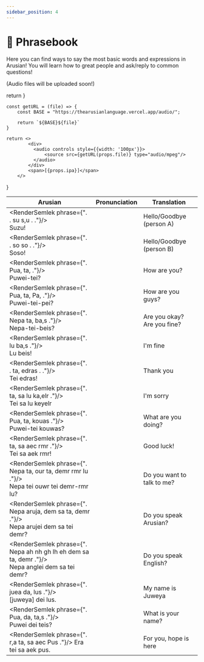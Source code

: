 ```yaml
---
sidebar_position: 4
---
```


# 📒 Phrasebook

Here you can find ways to say the most basic words and expressions in Arusian!
You will learn how to great people and ask/reply to common questions!

(Audio files will be uploaded soon!)


  return <FontRenderer size="22px" weight="900" rtl color="var(--ifm-color-primary, #794cbd)" text={props.phrase} />
}


    const getURL = (file) => {
        const BASE = "https://thearusianlanguage.vercel.app/audio/";

        return `${BASE}${file}`
    }

    return <>
            <div>
              <audio controls style={{width: '100px'}}>
                  <source src={getURL(props.file)} type="audio/mpeg"/>
              </audio>
            </div>
            <span>[{props.ipa}]</span>
        </>
}

|Arusian |Pronunciation|Translation|
|---|---|---|
| <RenderSemlek phrase={". . su s,u . ."}/> <br/> Suzu! | <Audio ipa="suzu" file=""/> | Hello/Goodbye (person A) |
| <RenderSemlek phrase={". . so so . ."}/> <br/> Soso! | <Audio ipa="soso" file=""/> | Hello/Goodbye (person B) |
| <RenderSemlek phrase={". Pua, ta, ."}/> <br/> Puwei-tei? | <Audio ipa="puwe͡i te͡i" file=""/> | How are you? |
| <RenderSemlek phrase={". Pua, ta, Pa, ."}/> <br/> Puwei-tei-pei? | <Audio ipa="puwe͡i te͡i pe͡i" file=""/> | How are you guys? |
| <RenderSemlek phrase={". Nepa ta, ba,s ."}/> <br/> Nepa-tei-beis? | <Audio ipa="nɛpa te͡i be͡is" file=""/> | Are you okay? Are you fine? |
| <RenderSemlek phrase={". lu ba,s ."}/> <br/> Lu beis! | <Audio ipa="lu be͡is" file=""/> | I'm fine |
| <RenderSemlek phrase={". . ta, edras . ."}/> <br/> Tei edras! | <Audio ipa="te͡i ʔɛdɜʁas" file=""/> | Thank you |
| <RenderSemlek phrase={". ta, sa lu ka,elr ."}/> <br/> Tei sa lu keyelr | <Audio ipa="te͡i sa lu kejɛlɜ" file=""/> | I'm sorry |
| <RenderSemlek phrase={". Pua, ta, kouas ."}/> <br/> Puwei-tei kouwas? | <Audio ipa="puwe͡i te͡i ko͡uwas" file=""/> | What are you doing? |
| <RenderSemlek phrase={". ta, sa aec rmr ."}/> <br/>Tei sa aek rmr! | <Audio ipa="te͡i sa ʔaik ɜmɜ" file=""/> | Good luck! |
| <RenderSemlek phrase={". Nepa ta, our ta, demr rmr lu ."}/> <br/> Nepa tei ouwr tei demr-rmr lu? | <Audio ipa="nɛpa te͡i ʔo͡uwɜ te͡i demɜːmɜ lu" file=""/> | Do you want to talk to me? |
| <RenderSemlek phrase={". Nepa aruja, dem sa ta, demr ."}/> <br/> Nepa arujei dem sa tei demr? | <Audio ipa="nɛpa ʔaʁuʒe͡i dɛm sa te͡i dɛmɜ" file=""/> | Do you speak Arusian? |
| <RenderSemlek phrase={". Nepa ah nh gh lh eh dem sa ta, demr ."}/> <br/> Nepa anglei dem sa tei demr? | <Audio ipa="nɛpa ʔangɜle͡i dɛm sa te͡i dɛmɜ" file=""/> | Do you speak English? |
| <RenderSemlek phrase={". juea da, lus ."}/> <br/> [juweya] dei lus. | <Audio ipa="ʒuweja de͡i lus" file=""/> | My name is Juweya |
| <RenderSemlek phrase={". Pua, da, ta,s ."}/> <br/> Puwei dei teis? | <Audio ipa="puwe͡i de͡i te͡is" file=""/> | What is your name? |
| <RenderSemlek phrase={". r,a ta, sa aec Pus ."}/> Era tei sa aek pus. | <Audio ipa="puwe͡i de͡i te͡is" file=""/> | For you, hope is here |